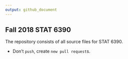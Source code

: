 ```yaml
---
output: github_document
---
```


**Fall 2018 STAT 6390**
---

The repository consists of all source files for STAT 6390.

* Don't `push`, create `new pull request`s.